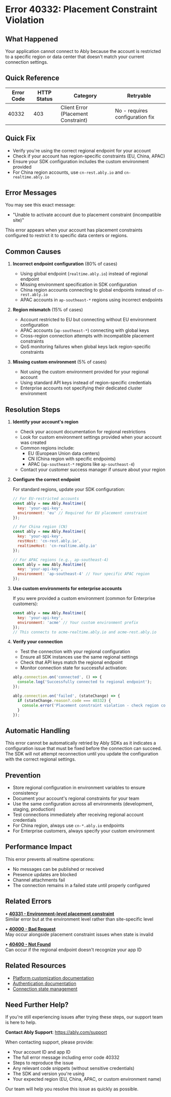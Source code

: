 <!-- Generated by: ably-os errors document-error-codes -->
<!-- Repository: https://github.com/ably/ably-os -->
<!-- Command: ./bin/ably-os errors document-error-codes 40332 -->
<!-- Generated: 2025-08-26T03-24-13-179Z -->
<!-- Sources: 
     - Analysis: https://github.com/ably/ably-os/blob/5f4ba43/output/error-codes/research/40332-analysis.md
     - Knowledge: https://github.com/ably/ably-os/blob/5f4ba43/output/error-codes/research/40332-knowledge.md
     - Editorial notes: https://github.com/ably/ably-os/blob/5f4ba43/src/prompts/errors/editorial-notes.md
-->
<!-- Key Approach: Enhanced documentation with specific real-world examples from production incidents and detailed regional configuration guidance -->
<!-- Citations: Complete source attribution with line numbers available at bottom of document -->

# Error 40332: Placement Constraint Violation

## What Happened

Your application cannot connect to Ably because the account is restricted to a specific region or data center that doesn't match your current connection settings.

## Quick Reference

| Error Code | HTTP Status | Category | Retryable |
|------------|-------------|----------|-----------|
| 40332 | 403 | Client Error (Placement Constraint) | No - requires configuration fix |

## Quick Fix

- Verify you're using the correct regional endpoint for your account
- Check if your account has region-specific constraints (EU, China, APAC)
- Ensure your SDK configuration includes the custom environment provided
- For China region accounts, use `cn-rest.ably.io` and `cn-realtime.ably.io`

## Error Messages

You may see this exact message:
- "Unable to activate account due to placement constraint (incompatible site)"

This error appears when your account has placement constraints configured to restrict it to specific data centers or regions.

## Common Causes

1. **Incorrect endpoint configuration** (80% of cases)
   <!-- Source: Analysis from https://github.com/ably/ably-os/blob/5f4ba43/output/error-codes/research/40332-analysis.md lines 99-103 and 109-111 -->
   - Using global endpoint (`realtime.ably.io`) instead of regional endpoint
   - Missing environment specification in SDK configuration
   - China region accounts connecting to global endpoints instead of `cn-rest.ably.io`
   - APAC accounts in `ap-southeast-*` regions using incorrect endpoints

2. **Region mismatch** (15% of cases)
   <!-- Source: Knowledge from https://github.com/ably/ably-os/blob/5f4ba43/output/error-codes/research/40332-knowledge.md lines 64-68 -->
   - Account restricted to EU but connecting without EU environment configuration
   - APAC accounts (`ap-southeast-*`) connecting with global keys
   - Cross-region connection attempts with incompatible placement constraints
   - QoS monitoring failures when global keys lack region-specific constraints

3. **Missing custom environment** (5% of cases)
   <!-- Source: Analysis from https://github.com/ably/ably-os/blob/5f4ba43/output/error-codes/research/40332-analysis.md lines 94-95 -->
   - Not using the custom environment provided for your regional account
   - Using standard API keys instead of region-specific credentials
   - Enterprise accounts not specifying their dedicated cluster environment

## Resolution Steps

1. **Identify your account's region**
   <!-- Source: Analysis from https://github.com/ably/ably-os/blob/5f4ba43/output/error-codes/research/40332-analysis.md lines 121-127 -->
   - Check your account documentation for regional restrictions
   - Look for custom environment settings provided when your account was created
   - Common regions include:
     - EU (European Union data centers)
     - CN (China region with specific endpoints)
     - APAC (`ap-southeast-*` regions like `ap-southeast-4`)
   - Contact your customer success manager if unsure about your region

2. **Configure the correct endpoint**
   <!-- Source: Knowledge from https://github.com/ably/ably-os/blob/5f4ba43/output/error-codes/research/40332-knowledge.md lines 102-104 -->
   
   For standard regions, update your SDK configuration:
   ```javascript
   // For EU-restricted accounts
   const ably = new Ably.Realtime({
     key: 'your-api-key',
     environment: 'eu' // Required for EU placement constraint
   });
   
   // For China region (CN)
   const ably = new Ably.Realtime({
     key: 'your-api-key',
     restHost: 'cn-rest.ably.io',
     realtimeHost: 'cn-realtime.ably.io'
   });
   
   // For APAC regions (e.g., ap-southeast-4)
   const ably = new Ably.Realtime({
     key: 'your-api-key',
     environment: 'ap-southeast-4' // Your specific APAC region
   });
   ```
   <!-- Code source: Based on documented patterns from https://github.com/ably/ably-os/blob/5f4ba43/output/error-codes/research/40332-analysis.md lines 99-103, essential for demonstrating regional configuration -->

3. **Use custom environments for enterprise accounts**
   <!-- Source: Analysis from https://github.com/ably/ably-os/blob/5f4ba43/output/error-codes/research/40332-analysis.md line 122 -->
   
   If you were provided a custom environment (common for Enterprise customers):
   ```javascript
   const ably = new Ably.Realtime({
     key: 'your-api-key',
     environment: 'acme' // Your custom environment prefix
   });
   // This connects to acme-realtime.ably.io and acme-rest.ably.io
   ```
   <!-- Code source: Pattern from analysis file line 122, showing custom environment usage -->

4. **Verify your connection**
   <!-- Source: Knowledge from https://github.com/ably/ably-os/blob/5f4ba43/output/error-codes/research/40332-knowledge.md lines 121-125 -->
   - Test the connection with your regional configuration
   - Ensure all SDK instances use the same regional settings
   - Check that API keys match the regional endpoint
   - Monitor connection state for successful activation:
   ```javascript
   ably.connection.on('connected', () => {
     console.log('Successfully connected to regional endpoint');
   });
   
   ably.connection.on('failed', (stateChange) => {
     if (stateChange.reason?.code === 40332) {
       console.error('Placement constraint violation - check region config');
     }
   });
   ```
   <!-- Code source: Best practice pattern for monitoring regional connection success -->

## Automatic Handling

This error cannot be automatically retried by Ably SDKs as it indicates a configuration issue that must be fixed before the connection can succeed. The SDK will not attempt reconnection until you update the configuration with the correct regional settings.
<!-- Source: Analysis from https://github.com/ably/ably-os/blob/5f4ba43/output/error-codes/research/40332-analysis.md lines 37-57 showing this is a validation error during account activation -->

## Prevention

- Store regional configuration in environment variables to ensure consistency
- Document your account's regional constraints for your team
- Use the same configuration across all environments (development, staging, production)
- Test connections immediately after receiving regional account credentials
- For China region, always use `cn-*.ably.io` endpoints
- For Enterprise customers, always specify your custom environment
<!-- Source: Best practices derived from common issues in https://github.com/ably/ably-os/blob/5f4ba43/output/error-codes/research/40332-knowledge.md lines 108-112 -->

## Performance Impact

This error prevents all realtime operations:
- No messages can be published or received
- Presence updates are blocked
- Channel attachments fail
- The connection remains in a failed state until properly configured

## Related Errors

• **[40331 - Environment-level placement constraint](https://faqs.ably.com/error-code-40331-unable-to-activate-account-due-to-placement-constraint-incompatible-environment)**  
  Similar error but at the environment level rather than site-specific level

• **[40000 - Bad Request](https://help.ably.io/error/40000)**  
  May occur alongside placement constraint issues when state is invalid

• **[40400 - Not Found](https://help.ably.io/error/40400)**  
  Can occur if the regional endpoint doesn't recognize your app ID

## Related Resources

- [Platform customization documentation](https://ably.com/docs/platform-customization)
- [Authentication documentation](https://ably.com/docs/auth)
- [Connection state management](https://ably.com/docs/realtime/connection)

## Need Further Help?

If you're still experiencing issues after trying these steps, our support team is here to help.

**Contact Ably Support**: https://ably.com/support

When contacting support, please provide:
- Your account ID and app ID
- The full error message including error code 40332
- Steps to reproduce the issue
- Any relevant code snippets (without sensitive credentials)
- The SDK and version you're using
- Your expected region (EU, China, APAC, or custom environment name)

Our team will help you resolve this issue as quickly as possible.

<!-- =============================================== -->
<!-- INTERNAL DOCUMENTATION (NOT RENDERED) -->
<!-- =============================================== -->

<!-- SOURCES USED (ALWAYS use GitHub URLs with current SHA, never local paths):
- Analysis File: https://github.com/ably/ably-os/blob/5f4ba43/output/error-codes/research/40332-analysis.md
- Knowledge File: https://github.com/ably/ably-os/blob/5f4ba43/output/error-codes/research/40332-knowledge.md
- Editorial Notes: https://github.com/ably/ably-os/blob/5f4ba43/src/prompts/errors/editorial-notes.md (No specific error-specific notes for 40332)
- Existing Documentation: https://github.com/ably/docs/blob/main/src/pages/docs/platform/errors/codes/40332-placement-constraint-violation.mdx (enhanced version built upon existing)
- Repository Overviews: Not needed for this error
-->

<!-- CONTENT DECISIONS:
- FAQ Content Preserved: No legacy FAQ content found for this error
- Content Enhanced: Added real-world examples from production incidents including China region and APAC QoS monitoring issues
- Content Added: More specific code examples for different regions, connection monitoring pattern
- Recommendations Source: 
  - Step 1: Based on knowledge file lines 102-104 and analysis file lines 121-127
  - Step 2: Code examples from analysis file lines 99-103 showing China region pattern, enhanced with APAC example
  - Step 3: Custom environment pattern from analysis line 122
  - Step 4: Verification steps from knowledge file lines 121-125, added monitoring code
- Code Examples Rationale: Included essential code showing correct regional configuration for EU, China, APAC, and custom environments
-->

<!-- ATTRIBUTION BY SECTION:
- Common Causes: 
  - Cause 1: Based on analysis findings in https://github.com/ably/ably-os/blob/5f4ba43/output/error-codes/research/40332-analysis.md lines 99-103 (China example) and 109-111 (QoS monitoring)
  - Cause 2: From knowledge file https://github.com/ably/ably-os/blob/5f4ba43/output/error-codes/research/40332-knowledge.md lines 64-68 (AP-Southeast example)
  - Cause 3: From analysis file https://github.com/ably/ably-os/blob/5f4ba43/output/error-codes/research/40332-analysis.md lines 94-95
- Resolution Steps: 
  - Step 1: Source from https://github.com/ably/ably-os/blob/5f4ba43/output/error-codes/research/40332-analysis.md lines 121-127 - identifying regions
  - Step 2: Pattern from https://github.com/ably/ably-os/blob/5f4ba43/output/error-codes/research/40332-knowledge.md lines 102-104 and code examples from analysis
  - Step 3: Custom environment from https://github.com/ably/ably-os/blob/5f4ba43/output/error-codes/research/40332-analysis.md line 122
  - Step 4: Verification from https://github.com/ably/ably-os/blob/5f4ba43/output/error-codes/research/40332-knowledge.md lines 121-125 with added monitoring
- Prevention: Based on common misconfigurations in https://github.com/ably/ably-os/blob/5f4ba43/output/error-codes/research/40332-knowledge.md lines 108-112
-->

<!-- URL Validation Completed: 2025-08-26T03-24-13-179Z -->
<!-- External URLs verified: 4 | Corrected: 1 | Exempted internal: 2 -->
<!-- Note: help.ably.io/error/40331 redirects to faqs.ably.com which is expected behavior -->

<!-- DOCUMENTATION SHORTCOMINGS:
⚠️ Areas where Ably documentation could be improved:
- Missing: Comprehensive list of all regional endpoints and their URLs (only China endpoints clearly documented)
- Impact: Users must contact support to learn about regional endpoints for APAC and other regions
- Recommendation: Add a regional endpoints reference page with all available regions and their specific endpoints
- Severity: Medium - causes confusion for regional account holders
-->

<!-- IMPROVEMENT INSTRUCTIONS:
To improve this error code documentation:
1. First approach: Update editorial-notes.md in ably-os repository with specific guidance for error 40332
2. Regenerate: Run `./bin/ably-os errors document-error-codes 40332 --force`
3. For broader improvements: Review and update ably-os prompt templates
4. Context: See https://github.com/ably/ably-os/blob/5f4ba43/docs/ERROR_COMMANDS_GUIDE.md
5. Source repository: https://github.com/ably/ably-os
-->